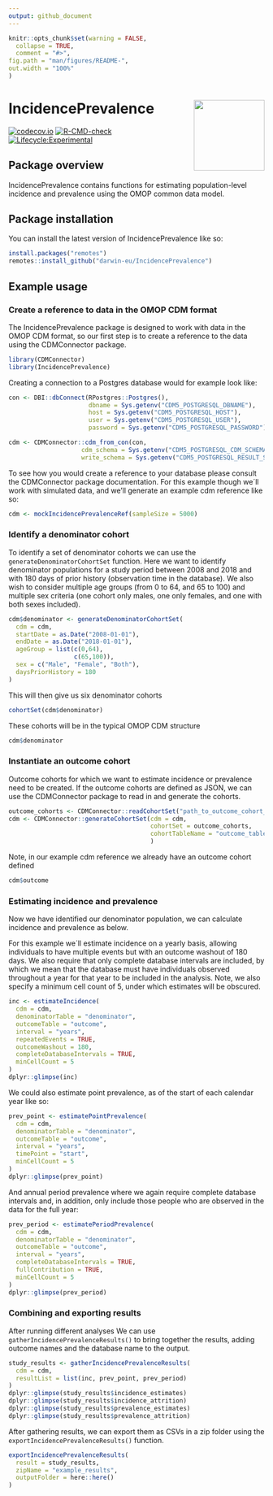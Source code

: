 ```yaml
---
output: github_document
---
```


```r
knitr::opts_chunk$set(warning = FALSE,
  collapse = TRUE,
  comment = "#>",
fig.path = "man/figures/README-",
out.width = "100%"
)
```

# IncidencePrevalence <img src='man/figures/hexsticker.png' align="right" height="139"/>

[![codecov.io](https://codecov.io/github/darwin-eu/IncidencePrevalence/coverage.svg?branch=main)](https://codecov.io/github/darwin-eu/IncidencePrevalence?branch=main)
[![R-CMD-check](https://github.com/darwin-eu/IncidencePrevalence/workflows/R-CMD-check/badge.svg)](https://github.com/darwin-eu/IncidencePrevalence/actions)
[![Lifecycle:Experimental](https://img.shields.io/badge/Lifecycle-Experimental-339999)](https://lifecycle.r-lib.org/articles/stages.html)


## Package overview

IncidencePrevalence contains functions for estimating population-level incidence and prevalence using the OMOP common data model.  

## Package installation

You can install the latest version of IncidencePrevalence like so:

```r
install.packages("remotes")
remotes::install_github("darwin-eu/IncidencePrevalence")
```

## Example usage
### Create a reference to data in the OMOP CDM format 
The IncidencePrevalence package is designed to work with data in the OMOP CDM format, so our first step is to create a reference to the data using the CDMConnector package. 

```r
library(CDMConnector)
library(IncidencePrevalence)
```

Creating a connection to a Postgres database would for example look like:
```r
con <- DBI::dbConnect(RPostgres::Postgres(),
                      dbname = Sys.getenv("CDM5_POSTGRESQL_DBNAME"),
                      host = Sys.getenv("CDM5_POSTGRESQL_HOST"),
                      user = Sys.getenv("CDM5_POSTGRESQL_USER"),
                      password = Sys.getenv("CDM5_POSTGRESQL_PASSWORD"))

cdm <- CDMConnector::cdm_from_con(con, 
                    cdm_schema = Sys.getenv("CDM5_POSTGRESQL_CDM_SCHEMA"), 
                    write_schema = Sys.getenv("CDM5_POSTGRESQL_RESULT_SCHEMA"))
```
To see how you would create a reference to your database please consult the CDMConnector package documentation. For this example though we´ll work with simulated data, and we'll generate an example cdm reference like so:

```r
cdm <- mockIncidencePrevalenceRef(sampleSize = 5000)
```

### Identify a denominator cohort
To identify a set of denominator cohorts we can use the `generateDenominatorCohortSet` function. Here we want to identify denominator populations for a study period between 2008 and 2018 and with 180 days of prior history (observation time in the database). We also wish to consider multiple age groups (from 0 to 64, and 65 to 100) and multiple sex criteria (one cohort only males, one only females, and one with both sexes included).  

```r
cdm$denominator <- generateDenominatorCohortSet(
  cdm = cdm,
  startDate = as.Date("2008-01-01"),
  endDate = as.Date("2018-01-01"),
  ageGroup = list(c(0,64),
                  c(65,100)),
  sex = c("Male", "Female", "Both"),
  daysPriorHistory = 180
)
```

This will then give us six denominator cohorts
```r
cohortSet(cdm$denominator)
```

These cohorts will be in the typical OMOP CDM structure
```r
cdm$denominator
```

### Instantiate an outcome cohort
Outcome cohorts for which we want to estimate incidence or prevalence need to be created. If the outcome cohorts are defined as JSON, we can use the CDMConnector package to read in and generate the cohorts.

```r
outcome_cohorts <- CDMConnector::readCohortSet("path_to_outcome_cohort_definitions")
cdm <- CDMConnector::generateCohortSet(cdm = cdm, 
                                       cohortSet = outcome_cohorts,
                                       cohortTableName = "outcome_table_name"
                                       )
```

Note, in our example cdm reference we already have an outcome cohort defined
```r
cdm$outcome
```

### Estimating incidence and prevalence
Now we have identified our denominator population, we can calculate incidence and prevalence as below. 

For this example we´ll estimate incidence on a yearly basis, allowing individuals to have multiple events but with an outcome washout of 180 days. We also require that only complete database intervals are included, by which we mean that the database must have individuals observed throughout a year for that year to be included in the analysis. Note, we also specify a minimum cell count of 5, under which estimates will be obscured.

```r
inc <- estimateIncidence(
  cdm = cdm,
  denominatorTable = "denominator",
  outcomeTable = "outcome",
  interval = "years",
  repeatedEvents = TRUE,
  outcomeWashout = 180,
  completeDatabaseIntervals = TRUE,
  minCellCount = 5
)
dplyr::glimpse(inc)
```

We could also estimate point prevalence, as of the start of each calendar year like so:
```r
prev_point <- estimatePointPrevalence(
  cdm = cdm,
  denominatorTable = "denominator",
  outcomeTable = "outcome",
  interval = "years",
  timePoint = "start",
  minCellCount = 5
)
dplyr::glimpse(prev_point)
```

And annual period prevalence where we again require complete database intervals and, in addition, only include those people who are observed in the data for the full year:

```r
prev_period <- estimatePeriodPrevalence(
  cdm = cdm,
  denominatorTable = "denominator",
  outcomeTable = "outcome",
  interval = "years",
  completeDatabaseIntervals = TRUE,
  fullContribution = TRUE,
  minCellCount = 5
)
dplyr::glimpse(prev_period)
```

### Combining and exporting results
After running different analyses We can use `gatherIncidencePrevalenceResults()` to bring together the results, adding outcome names and the database name to the output.
```r
study_results <- gatherIncidencePrevalenceResults(
  cdm = cdm,
  resultList = list(inc, prev_point, prev_period)
)
dplyr::glimpse(study_results$incidence_estimates)
dplyr::glimpse(study_results$incidence_attrition)
dplyr::glimpse(study_results$prevalence_estimates)
dplyr::glimpse(study_results$prevalence_attrition)
```

After gathering results, we can export them as CSVs in a zip folder using the `exportIncidencePrevalenceResults()` function. 
```r
exportIncidencePrevalenceResults(
  result = study_results,
  zipName = "example_results",
  outputFolder = here::here()
)
```
